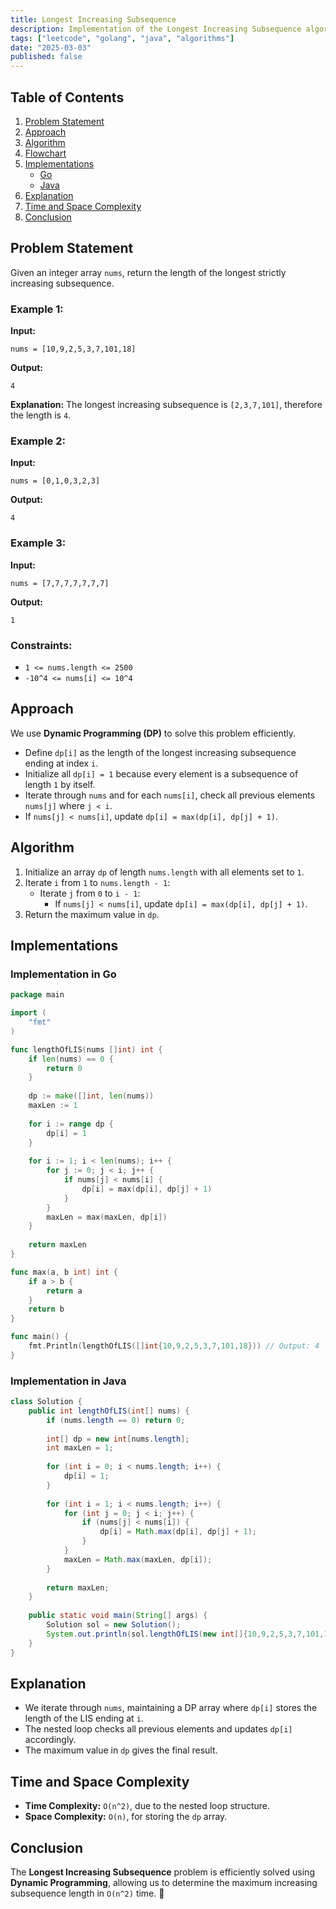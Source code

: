 ```yaml
---
title: Longest Increasing Subsequence
description: Implementation of the Longest Increasing Subsequence algorithm with Go and Java.
tags: ["leetcode", "golang", "java", "algorithms"]
date: "2025-03-03"
published: false
---
```


## Table of Contents

1. [Problem Statement](#problem-statement)
2. [Approach](#approach)
3. [Algorithm](#algorithm)
4. [Flowchart](#flowchart)
5. [Implementations](#implementations)
   - [Go](#implementation-in-go)
   - [Java](#implementation-in-java)
6. [Explanation](#explanation)
7. [Time and Space Complexity](#time-and-space-complexity)
8. [Conclusion](#conclusion)

## Problem Statement

Given an integer array `nums`, return the length of the longest strictly increasing subsequence.

### Example 1:

**Input:**
```
nums = [10,9,2,5,3,7,101,18]
```
**Output:**
```
4
```
**Explanation:** The longest increasing subsequence is `[2,3,7,101]`, therefore the length is `4`.

### Example 2:

**Input:**
```
nums = [0,1,0,3,2,3]
```
**Output:**
```
4
```

### Example 3:

**Input:**
```
nums = [7,7,7,7,7,7,7]
```
**Output:**
```
1
```

### Constraints:

- `1 <= nums.length <= 2500`
- `-10^4 <= nums[i] <= 10^4`

## Approach

We use **Dynamic Programming (DP)** to solve this problem efficiently.

- Define `dp[i]` as the length of the longest increasing subsequence ending at index `i`.
- Initialize all `dp[i] = 1` because every element is a subsequence of length `1` by itself.
- Iterate through `nums` and for each `nums[i]`, check all previous elements `nums[j]` where `j < i`.
- If `nums[j] < nums[i]`, update `dp[i] = max(dp[i], dp[j] + 1)`.

## Algorithm

1. Initialize an array `dp` of length `nums.length` with all elements set to `1`.
2. Iterate `i` from `1` to `nums.length - 1`:
   - Iterate `j` from `0` to `i - 1`:
     - If `nums[j] < nums[i]`, update `dp[i] = max(dp[i], dp[j] + 1)`.
3. Return the maximum value in `dp`.

## Implementations

### Implementation in Go

```go
package main

import (
    "fmt"
)

func lengthOfLIS(nums []int) int {
    if len(nums) == 0 {
        return 0
    }
    
    dp := make([]int, len(nums))
    maxLen := 1
    
    for i := range dp {
        dp[i] = 1
    }
    
    for i := 1; i < len(nums); i++ {
        for j := 0; j < i; j++ {
            if nums[j] < nums[i] {
                dp[i] = max(dp[i], dp[j] + 1)
            }
        }
        maxLen = max(maxLen, dp[i])
    }
    
    return maxLen
}

func max(a, b int) int {
    if a > b {
        return a
    }
    return b
}

func main() {
    fmt.Println(lengthOfLIS([]int{10,9,2,5,3,7,101,18})) // Output: 4
}
```

### Implementation in Java

```java
class Solution {
    public int lengthOfLIS(int[] nums) {
        if (nums.length == 0) return 0;
        
        int[] dp = new int[nums.length];
        int maxLen = 1;
        
        for (int i = 0; i < nums.length; i++) {
            dp[i] = 1;
        }
        
        for (int i = 1; i < nums.length; i++) {
            for (int j = 0; j < i; j++) {
                if (nums[j] < nums[i]) {
                    dp[i] = Math.max(dp[i], dp[j] + 1);
                }
            }
            maxLen = Math.max(maxLen, dp[i]);
        }
        
        return maxLen;
    }
    
    public static void main(String[] args) {
        Solution sol = new Solution();
        System.out.println(sol.lengthOfLIS(new int[]{10,9,2,5,3,7,101,18})); // Output: 4
    }
}
```

## Explanation

- We iterate through `nums`, maintaining a DP array where `dp[i]` stores the length of the LIS ending at `i`.
- The nested loop checks all previous elements and updates `dp[i]` accordingly.
- The maximum value in `dp` gives the final result.

## Time and Space Complexity

- **Time Complexity:** `O(n^2)`, due to the nested loop structure.
- **Space Complexity:** `O(n)`, for storing the `dp` array.

## Conclusion

The **Longest Increasing Subsequence** problem is efficiently solved using **Dynamic Programming**, allowing us to determine the maximum increasing subsequence length in `O(n^2)` time. 🚀

